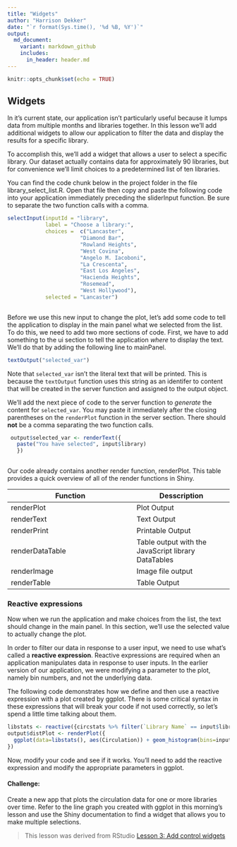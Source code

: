 ```yaml
---
title: "Widgets"
author: "Harrison Dekker"
date: "`r format(Sys.time(), '%d %B, %Y')`"
output:
  md_document:
    variant: markdown_github
    includes:
      in_header: header.md
---
```

```r
knitr::opts_chunk$set(echo = TRUE)
```

## Widgets
In it's current state, our application isn't particularly useful because it lumps data from multiple months and libraries together. In this lesson we'll add additional widgets to allow our application to filter the data and display the results for a specific library.   

To accomplish this, we'll add a widget that allows a user to select a specific library. Our dataset actually contains data for approximately 90 libraries, but for convenience we'll limit choices to a predetermined list of ten libraries.

You can find the code chunk below in the project folder in the file library_select_list.R. Open that file then copy and paste the following code into your application immediately preceding the sliderInput function. Be sure to separate the two function calls with a comma.

```r

selectInput(inputId = "library", 
            label = "Choose a library:",
            choices =  c("Lancaster",
                       "Diamond Bar",
                       "Rowland Heights",
                       "West Covina",
                       "Angelo M. Iacoboni",
                       "La Crescenta",
                       "East Los Angeles",
                       "Hacienda Heights",
                       "Rosemead",
                       "West Hollywood"), 
            selected = "Lancaster")
                       
```

Before we use this new input to change the plot, let's add some code to tell the application to display in the main panel what we selected from the list. To do this, we need to add two more sections of code. First, we have to add something to the ui section to tell the application *where* to display the text. We'll do that by adding the following line to mainPanel. 

```r
textOutput("selected_var")
```

Note that `selected_var` isn't the literal text that will be printed. This is because the `textOutput` function uses this string as an identifer to content that will be created in the server function and assigned to the output object.

We'll add the next piece of code to the server function to *generate* the content for `selected_var`. You may paste it immediately after the closing parentheses on the `renderPlot` function in the server section. There should **not** be a comma separating the two function calls.

```r
 output$selected_var <- renderText({ 
   paste("You have selected", input$library)
   })
   
```
Our code already contains another render function, renderPlot. This table provides a quick overview of all of the render functions in Shiny.

Function          | Desscription
----------------- | -------------
renderPlot        | Plot Output
renderText        | Text Output
renderPrint       | Printable Output
renderDataTable   | Table output with the JavaScript library DataTables
renderImage       | Image file output
renderTable       | Table Output
 
### Reactive expressions

Now when we run the application and make choices from the list, the text should change in the main panel. In this section, we'll use the selected value to actually change the plot.

In order to filter our data in response to a user input, we need to use what's called a **reactive expression**. Reactive expressions are required when an application manipulates data in response to user inputs. In the earlier version of our application, we were modifying a parameter to the plot, namely bin numbers, and not the underlying data.

The following code demonstrates how we define and then use a reactive expression with a plot created by ggplot. There is some critical syntax in these expressions that will break your code if not used correctly, so let's spend a little time talking about them.

```r
libstats <- reactive({circstats %>% filter(`Library Name` == input$library)})
output$distPlot <- renderPlot({
  ggplot(data=libstats(), aes(Circulation)) + geom_histogram(bins=input$bins)
})
```

Now, modify your code and see if it works. You'll need to add the reactive expression and modify the appropriate parameters in ggplot.


#### Challenge:
Create a new app that plots the circulation data for one or more libraries over time. Refer to the line graph you created with ggplot in this morning's lesson and use the Shiny documentation to find a widget that allows you to make multiple selections. 


> This lesson was derived from RStudio [Lesson 3: Add control widgets](https://shiny.rstudio.com/tutorial/written-tutorial/lesson3/)